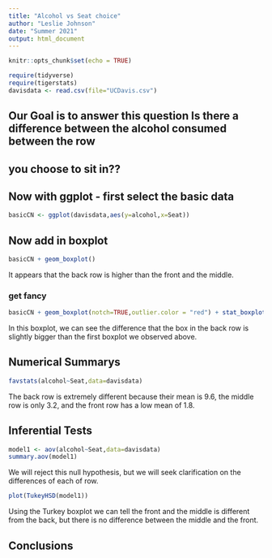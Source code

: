 ```yaml
---
title: "Alcohol vs Seat choice"
author: "Leslie Johnson"
date: "Summer 2021"
output: html_document
---
```


```r
knitr::opts_chunk$set(echo = TRUE)
```

```r
require(tidyverse)
require(tigerstats)
davisdata <- read.csv(file="UCDavis.csv")
```
## Our Goal is to answer this question Is there a difference between the alcohol consumed between the row
## you choose to sit in??

## Now with ggplot - first select the basic data

```r
basicCN <- ggplot(davisdata,aes(y=alcohol,x=Seat))
```
## Now add in boxplot

```r
basicCN + geom_boxplot()
```

It appears that the back row is higher than the front and the middle.

### get fancy  

```r
basicCN + geom_boxplot(notch=TRUE,outlier.color = "red") + stat_boxplot(geom ='errorbar') + labs(title="Fancy notch boxplot \n with 2 lines")
```

In this boxplot, we can see the difference that the box in the back row is slightly bigger than the first boxplot we observed above.

## Numerical Summarys 

```r
favstats(alcohol~Seat,data=davisdata)
```

The back row is extremely different because their mean is 9.6, the middle row is only 3.2, and the front row has a low mean of 1.8.


## Inferential Tests

```r
model1 <- aov(alcohol~Seat,data=davisdata)
summary.aov(model1)
```

We will reject this null hypothesis, but we will seek clarification on the differences of each of row. 


```r
plot(TukeyHSD(model1))
```

Using the Turkey boxplot we can tell the front and the middle is different from the back, but there is no difference between the middle and the front.


## Conclusions


